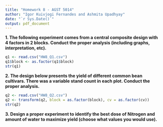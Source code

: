 ```yaml
---
title: "Homework 8 - AGST 5014"
author: "Igor Kuivjogi Fernandes and Ashmita Upadhyay"
date: "`r Sys.Date()`"
output: pdf_document
---
```


__1. The following experiment comes from a central composite design 
with 4 factors in 2 blocks. Conduct the proper analysis (including graphs, interpretation, etc). __ 

```r
q1 <- read.csv("HW8_Q1.csv")
q1$block <- as.factor(q1$block)
str(q1)
```

__2. The design below presents the yield of different common bean cultivars.
There was a variable stand count in each plot. Conduct the proper analysis.__ 

```r
q2 <- read.csv("HW8_Q2.csv")
q2 <- transform(q2, block = as.factor(block), cv = as.factor(cv))
str(q2)
```

__3. Design a proper experiment to identify the best dose of Nitrogen and
amount of water to maximize yield (choose what values you would use). __ 

